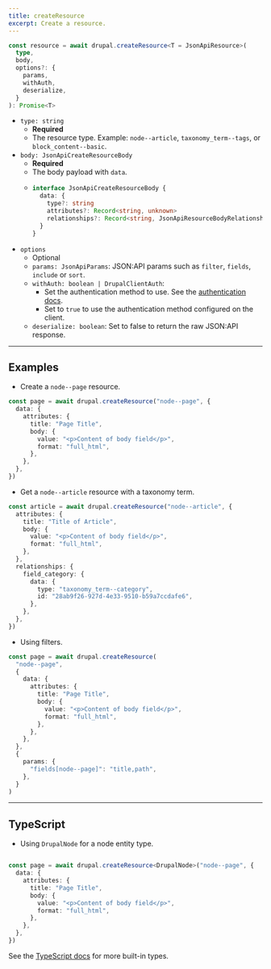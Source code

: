 ```yaml
---
title: createResource
excerpt: Create a resource.
---
```


```ts
const resource = await drupal.createResource<T = JsonApiResource>(
  type,
  body,
  options?: {
    params,
    withAuth,
    deserialize,
  }
): Promise<T>
```

- `type: string`
  - **Required**
  - The resource type. Example: `node--article`, `taxonomy_term--tags`, or `block_content--basic`.
- `body: JsonApiCreateResourceBody`
  - **Required**
  - The body payload with `data`.
  - ```ts
    interface JsonApiCreateResourceBody {
      data: {
        type?: string
        attributes?: Record<string, unknown>
        relationships?: Record<string, JsonApiResourceBodyRelationship>
      }
    }
    ```
- `options`
  - Optional
  - `params: JsonApiParams`: JSON:API params such as `filter`, `fields`, `include` or `sort`.
  - `withAuth: boolean | DrupalClientAuth`:
    - Set the authentication method to use. See the [authentication docs](/docs/authentication).
    - Set to `true` to use the authentication method configured on the client.
  - `deserialize: boolean`: Set to false to return the raw JSON:API response.

---

## Examples

- Create a `node--page` resource.

```ts
const page = await drupal.createResource("node--page", {
  data: {
    attributes: {
      title: "Page Title",
      body: {
        value: "<p>Content of body field</p>",
        format: "full_html",
      },
    },
  },
})
```

- Get a `node--article` resource with a taxonomy term.

```ts
const article = await drupal.createResource("node--article", {
  attributes: {
    title: "Title of Article",
    body: {
      value: "<p>Content of body field</p>",
      format: "full_html",
    },
  },
  relationships: {
    field_category: {
      data: {
        type: "taxonomy_term--category",
        id: "28ab9f26-927d-4e33-9510-b59a7ccdafe6",
      },
    },
  },
})
```

- Using filters.

```ts
const page = await drupal.createResource(
  "node--page",
  {
    data: {
      attributes: {
        title: "Page Title",
        body: {
          value: "<p>Content of body field</p>",
          format: "full_html",
        },
      },
    },
  },
  {
    params: {
      "fields[node--page]": "title,path",
    },
  }
)
```

---

## TypeScript

- Using `DrupalNode` for a node entity type.

```ts

const page = await drupal.createResource<DrupalNode>("node--page", {
  data: {
    attributes: {
      title: "Page Title",
      body: {
        value: "<p>Content of body field</p>",
        format: "full_html",
      },
    },
  },
})
```

See the [TypeScript docs](/docs/typescript) for more built-in types.
